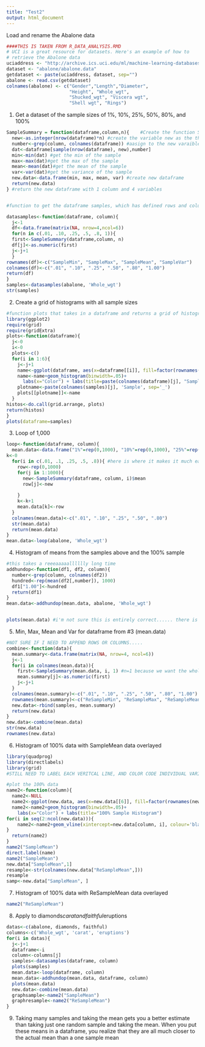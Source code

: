 ```yaml
---
title: "Test2"
output: html_document
---
```



Load and rename the Abalone data
```r
####THIS IS TAKEN FROM R_DATA_ANALYSIS.RMD
# UCI is a great resource for datasets. Here's an example of how to 
# retrieve the Abalone data
uciaddress <- "http://archive.ics.uci.edu/ml/machine-learning-databases/"
dataset <- "abalone/abalone.data"
getdataset <- paste(uciaddress, dataset, sep="")
abalone <- read.csv(getdataset)
colnames(abalone) <- c("Gender","Length","Diameter",
                       "Height", "Whole_wgt",
                       "Shucked_wgt", "Viscera wgt",
                       "Shell wgt", "Rings")

```

1. Get a dataset of the sample sizes of 1%, 10%, 25%, 50%, 80%, and 100%
```r

SampleSummary = function(dataframe,column,n){    #Create the function SampleSummary that takes a dataframe, column name, sample size and 
  new<-as.integer(nrow(dataframe)*n) #create the variable new as the the integer the percent of the dataframe
  number<-grep(column, colnames(dataframe)) #aasign to the new varaible number the index of the column
  dat<-dataframe[sample(nrow(dataframe), new),number]
  min<-min(dat) #get the min of the sample
  max<-max(dat)#get the max of the sample
  mean<-mean(dat)#get the mean of the sample
  var<-var(dat)#get the variance of the sample
  new.data<-data.frame(min, max, mean, var) #create new dataframe
  return(new.data)
} #return the new dataframe with 1 column and 4 variables


#function to get the dataframe samples, which has defined rows and columns and contains the min, max, mean and var (as rows) for each of the sample sizes(as columns)

datasamples<-function(dataframe, column){
  j<-1
  df<-data.frame(matrix(NA, nrow=4,ncol=6))
  for(n in c(.01, .10, .25, .5, .8, 1)){
  first<-SampleSummary(dataframe,column, n)
  df[j]<-as.numeric(first)
  j<-j+1
  }
rownames(df)<-c("SampleMin", "SampleMax", "SampleMean", "SampleVar")
colnames(df)<-c(".01", ".10", ".25", ".50", ".80", "1.00")
return(df)
}
samples<-datasamples(abalone, 'Whole_wgt') 
str(samples)
```


2. Create a grid of histograms with all sample sizes
```r
#function plots that takes in a dataframe and returns a grid of histograms, colored per varaible
library(ggplot2)
require(grid)
require(gridExtra)
plots<-function(dataframe){
  j<-0
  i<-0
  plots<-c()
  for(i in 1:6){
    j<-j+1
    name<-ggplot(dataframe, aes(x=dataframe[[i]], fill=factor(rownames(dataframe))), environment=environment())
    name<-name+geom_histogram(binwidth=.05)+
      labs(x="Color") + labs(title=paste(colnames(dataframe)[j], "SampleHist" , sep="_"))+ theme(legend.title=element_blank())
    plotname<-paste(colnames(samples)[j], 'Sample', sep='_')
    plots[[plotname]]<-name
  }
histos<-do.call(grid.arrange, plots)
return(histos)
}
plots(dataframe=samples)


```


3. Loop of 1,000
```r
loop<-function(dataframe, column){
  mean.data<-data.frame("1%"=rep(0,1000), "10%"=rep(0,1000), "25%"=rep(0,1000), "50%"=rep(0,1000), "80%"=rep(0,1000))
k<-0
  for(i in c(.01, .1, .25, .5, .8)){ #here is where it makes it much easier to just have the 100% sample too
    row<-rep(0,1000)
    for(j in 1:1000){
      new<-SampleSummary(dataframe, column, i)$mean
      row[j]<-new
      
    }
    k<-k+1
    mean.data[k]<-row
  }
  colnames(mean.data)<-c(".01", ".10", ".25", ".50", ".80")
  str(mean.data)
  return(mean.data)
}
mean.data<-loop(abalone, 'Whole_wgt')


```

4. Histogram of means from the samples above and the 100% sample
```r

#this takes a reeeaaaaalllllly long time
addhundop<-function(df1, df2, column){
  number<-grep(column, colnames(df2))
  hundred<-rep(mean(df2[,number]), 1000)
  df1["1.00"]<-hundred
  return(df1)
}
mean.data<-addhundop(mean.data, abalone, 'Whole_wgt')


plots(mean.data) #i'm not sure this is entirely correct...... there is only one variable for each sample, true, but what is with the changing colors then? is it really only supposed to be one bar?

```

5. Min, Max, Mean and Var for dataframe from #3 (mean.data) 
```r

#NOT SURE IF I NEED TO APPEND ROWS OR COLUMNS.....
combine<-function(data){
  mean.summary<-data.frame(matrix(NA, nrow=4, ncol=6))
  j<-1
  for(i in colnames(mean.data)){
    first<-SampleSummary(mean.data, i, 1) #n=1 because we want the whole of each column
    mean.summary[j]<-as.numeric(first)
    j<-j+1
  }
  colnames(mean.summary)<-c(".01", ".10", ".25", ".50", ".80", "1.00")
  rownames(mean.summary)<-c("ReSampleMin", "ReSampleMax", "ReSampleMean", "ReSampleVar")
  new.data<-rbind(samples, mean.summary)
  return(new.data)
}
new.data<-combine(mean.data)
str(new.data)
rownames(new.data)

```

6. Histogram of 100% data with SampleMean data overlayed
```r
library(quadprog)
library(directlabels)
library(grid)
#STILL NEED TO LABEL EACH VERITCAL LINE, AND COLOR CODE INDIVIDUAL VARIABLES

#plot the 100% data
name2<-function(column){
  name2<-NULL
  name2<-ggplot(new.data, aes(x=new.data[[6]], fill=factor(rownames(new.data))),     environment=environment())
  name2<-name2+geom_histogram(binwidth=.05)+
    labs(x="Color") + labs(title="100% Sample Histogram")
for(i in seq(2:ncol(new.data))){ 
    name2<-name2+geom_vline(xintercept=new.data[column, i], colour='black') + annotate("text",x=new.data[column, i],y=i, label=colnames(new.data)[i], hjust=0) + theme(legend.title=element_blank())
}
  return(name2)
}
name2("SampleMean")
direct.label(name)
name2("SampleMean")
new.data["SampleMean",1]
resample<-str(colnames(new.data["ReSampleMean",]))
resample
samp<-new.data["SampleMean", ]
```


7. Histogram of 100% data with ReSampleMean data overlayed
```r
name2("ReSampleMean")

```


8. Apply to diamonds$carat and faithful$eruptions
```r
datas<-c(abalone, diamonds, faithful)
columns<-c('Whole_wgt', 'carat', 'eruptions')
for(i in datas){
  j<-j+1
  dataframe<-i
  column<-columns[j]
  samples<-datasamples(dataframe, column)
  plots(samples)
  mean.data<-loop(dataframe, column)
  mean.data<-addhundop(mean.data, dataframe, column)
  plots(mean.data)
  new.data<-combine(mean.data)
  graphsample<-name2("SampleMean")
  graphresample<-name2("ReSampleMean")
}

```

9. Taking many samples and taking the mean gets you a better estimate than taking just one random sample and taking the mean. When you put these means in a dataframe, you realize that they are all much closer to the actual mean than a one sample mean


